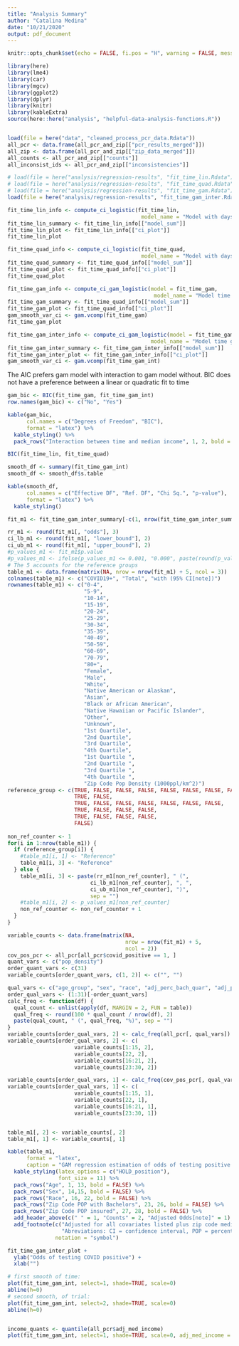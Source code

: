 ```yaml
---
title: "Analysis Summary"
author: "Catalina Medina"
date: "10/21/2020"
output: pdf_document
---
```



```r
knitr::opts_chunk$set(echo = FALSE, fi.pos = "H", warning = FALSE, message = FALSE, fig.align = "center")
```

```r
library(here)
library(lme4)
library(car)
library(mgcv)
library(ggplot2)
library(dplyr)
library(knitr)
library(kableExtra)
source(here::here("analysis", "helpful-data-analysis-functions.R"))


load(file = here("data", "cleaned_process_pcr_data.Rdata"))
all_pcr <- data.frame(all_pcr_and_zip[["pcr_results_merged"]])
all_zip <- data.frame(all_pcr_and_zip[["zip_data_merged"]])
all_counts <- all_pcr_and_zip[["counts"]]
all_inconsist_ids <- all_pcr_and_zip[["inconsistencies"]]

# load(file = here("analysis/regression-results", "fit_time_lin.Rdata"))
# load(file = here("analysis/regression-results", "fit_time_quad.Rdata"))
# load(file = here("analysis/regression-results", "fit_time_gam.Rdata"))
load(file = here("analysis/regression-results", "fit_time_gam_inter.Rdata"))
```



```r

fit_time_lin_info <- compute_ci_logistic(fit_time_lin,
                                          model_name = "Model with days as linear predictor")
fit_time_lin_summary <- fit_time_lin_info[["model_sum"]]
fit_time_lin_plot <- fit_time_lin_info[["ci_plot"]]
fit_time_lin_plot

fit_time_quad_info <- compute_ci_logistic(fit_time_quad,
                                          model_name = "Model with days as quad predictor")
fit_time_quad_summary <- fit_time_quad_info[["model_sum"]]
fit_time_quad_plot <- fit_time_quad_info[["ci_plot"]]
fit_time_quad_plot

fit_time_gam_info <- compute_ci_gam_logistic(model = fit_time_gam,
                                              model_name = "Model time gam no interaction")
fit_time_gam_summary <- fit_time_quad_info[["model_sum"]]
fit_time_gam_plot <- fit_time_quad_info[["ci_plot"]]
gam_smooth_var_ci <- gam.vcomp(fit_time_gam)
fit_time_gam_plot

fit_time_gam_inter_info <- compute_ci_gam_logistic(model = fit_time_gam_int, 
                                             model_name = "Model time gam with interaction between days and median income")
fit_time_gam_inter_summary <- fit_time_gam_inter_info[["model_sum"]]
fit_time_gam_inter_plot <- fit_time_gam_inter_info[["ci_plot"]]
gam_smooth_var_ci <- gam.vcomp(fit_time_gam_int)
```


The AIC prefers gam model with interaction to gam model without. BIC does not have a preference between a linear or quadratic fit to time

```r


gam_bic <- BIC(fit_time_gam, fit_time_gam_int) 
row.names(gam_bic) <- c("No", "Yes")

kable(gam_bic,
      col.names = c("Degrees of Freedom", "BIC"),
      format = "latex") %>%
  kable_styling() %>%
  pack_rows("Interaction between time and median income", 1, 2, bold = FALSE)

BIC(fit_time_lin, fit_time_quad)
```


```r
smooth_df <- summary(fit_time_gam_int)
smooth_df <- smooth_df$s.table

kable(smooth_df,
      col.names = c("Effective DF", "Ref. DF", "Chi Sq.", "p-value"),
      format = "latex") %>%
  kable_styling() 
```


```r


fit_m1 <- fit_time_gam_inter_summary[-c(1, nrow(fit_time_gam_inter_summary)), ]

rr_m1 <- round(fit_m1[, "odds"], 3)
ci_lb_m1 <- round(fit_m1[, "lower_bound"], 2)
ci_ub_m1 <- round(fit_m1[, "upper_bound"], 2)
#p_values_m1 <- fit_m1$p.value
#p_values_m1 <- ifelse(p_values_m1 <= 0.001, "0.000", paste(round(p_values_m1, 3)))
# The 5 accounts for the reference groups
table_m1 <- data.frame(matrix(NA, nrow = nrow(fit_m1) + 5, ncol = 3))
colnames(table_m1) <- c("COVID19+", "Total", "with (95% CI[note])")
rownames(table_m1) <- c("0-4",
                        "5-9",
                        "10-14",
                        "15-19",
                        "20-24",
                        "25-29",
                        "30-34",
                        "35-39",
                        "40-49",
                        "50-59",
                        "60-69",
                        "70-79",
                        "80+",
                        "Female",
                        "Male",
                        "White",
                        "Native American or Alaskan",
                        "Asian",
                        "Black or African American",
                        "Native Hawaiian or Pacific Islander",
                        "Other",
                        "Unknown",
                        "1st Quartile",
                        "2nd Quartile",
                        "3rd Quartile",
                        "4th Quartile",
                        "1st Quartile ",
                        "2nd Quartile ",
                        "3rd Quartile ",
                        "4th Quartile ",
                        "Zip Code Pop Density (1000ppl/km^2)")
reference_group <- c(TRUE, FALSE, FALSE, FALSE, FALSE, FALSE, FALSE, FALSE, FALSE, FALSE, FALSE, FALSE, FALSE,
                     TRUE, FALSE,
                     TRUE, FALSE, FALSE, FALSE, FALSE, FALSE, FALSE,
                     TRUE, FALSE, FALSE, FALSE,
                     TRUE, FALSE, FALSE, FALSE,
                     FALSE)
          
non_ref_counter <- 1
for(i in 1:nrow(table_m1)) {
  if (reference_group[i]) {
    #table_m1[i, 1] <- "Reference"
    table_m1[i, 3] <- "Reference"
  } else {
    table_m1[i, 3] <- paste(rr_m1[non_ref_counter], " (", 
                          ci_lb_m1[non_ref_counter], ", ", 
                          ci_ub_m1[non_ref_counter], ")", 
                          sep = "")
    #table_m1[i, 2] <- p_values_m1[non_ref_counter]
    non_ref_counter <- non_ref_counter + 1
  }
}      

variable_counts <- data.frame(matrix(NA, 
                                     nrow = nrow(fit_m1) + 5,
                                     ncol = 2))
cov_pos_pcr <- all_pcr[all_pcr$covid_positive == 1, ]
quant_vars <- c("pop_density")
order_quant_vars <- c(31)
variable_counts[order_quant_vars, c(1, 2)] <- c("", "")

qual_vars <- c("age_group", "sex", "race", "adj_perc_bach_quar", "adj_perc_insured_quar")
order_qual_vars <- (1:31)[-order_quant_vars]
calc_freq <- function(df) {
  qual_count <- unlist(apply(df, MARGIN = 2, FUN = table))
  qual_freq <- round(100 * qual_count / nrow(df), 2)
  paste(qual_count, " (", qual_freq, "%)", sep = "")
}
variable_counts[order_qual_vars, 2] <- calc_freq(all_pcr[, qual_vars])
variable_counts[order_qual_vars, 2] <- c(
                     variable_counts[1:15, 2], 
                     variable_counts[22, 2],
                     variable_counts[16:21, 2],
                     variable_counts[23:30, 2])

variable_counts[order_qual_vars, 1] <- calc_freq(cov_pos_pcr[, qual_vars])
variable_counts[order_qual_vars, 1] <- c(
                     variable_counts[1:15, 1], 
                     variable_counts[22, 1],
                     variable_counts[16:21, 1],
                     variable_counts[23:30, 1])


table_m1[, 2] <- variable_counts[, 2]
table_m1[, 1] <- variable_counts[, 1]

kable(table_m1, 
      format = "latex", 
      caption = "GAM regression estimation of odds of testing positive for covid in Orange county from March 1st to August 16, 2020. Model has a smooth term for time and an interaction between median income and time.") %>%
  kable_styling(latex_options = c("HOLD_position"),
                font_size = 11) %>%
  pack_rows("Age", 1, 13, bold = FALSE) %>%
  pack_rows("Sex", 14,15, bold = FALSE) %>%
  pack_rows("Race", 16, 22, bold = FALSE) %>%
  pack_rows("Zip Code POP with Bachelors", 23, 26, bold = FALSE) %>%
  pack_rows("Zip Code POP insured", 27, 28, bold = FALSE) %>% 
  add_header_above(c(" " = 1, "Counts" = 2, "Adjusted Odds[note]" = 1), line = FALSE) %>% 
  add_footnote(c("Adjusted for all covariates listed plus zip code median income and time of test in days", 
                 "Abreviations: CI = confidence interval, POP = percentage of population"),
               notation = "symbol")                 
```


```r
fit_time_gam_inter_plot +
  ylab("Odds of testing COVID positive") +
  xlab("")
```

```r


# first smooth of time:
plot(fit_time_gam_int, select=1, shade=TRUE, scale=0)
abline(h=0)
# second smooth, of trial:
plot(fit_time_gam_int, select=2, shade=TRUE, scale=0)
abline(h=0)


income_quants <- quantile(all_pcr$adj_med_income)
plot(fit_time_gam_int, select=1, shade=TRUE, scale=0, adj_med_income = income_quants[1])

```




















